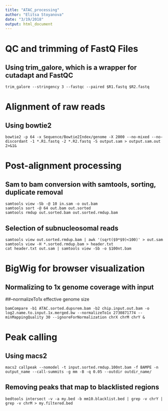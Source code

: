 ```yaml
---
title: "ATAC_processing"
author: "Elitsa Stoyanova"
date: "3/19/2018"
output: html_document
---
```

# QC and trimming of FastQ Files 
## Using trim_galore, which is a wrapper for cutadapt and FastQC
```
trim_galore --stringency 3 --fastqc --paired $R1.fastq $R2.fastq 
```
# Alignment of raw reads
## Using bowtie2 
```
bowtie2 -p 64 -x Sequence/Bowtie2Index/genome -X 2000 --no-mixed --no-discordant -1 *.R1.fastq -2 *.R2.fastq -S output.sam > output.sam.out 2>&1&
```
# Post-alignment processing
## Sam to bam conversion with samtools, sorting, duplicate removal

``` 
samtools view -Sb -@ 10 in.sam -o out.bam
samtools sort -@ 64 out.bam out.sorted 
samtools rmdup out.sorted.bam out.sorted.rmdup.bam
```
## Selection of subnucleosomal reads 
```
samtools view out.sorted.rmdup.bam | awk '(sqrt($9*$9)<100)' > out.sam
samtools view -H *.sorted.rmdup.bam > header.txt
cat header.txt out.sam | samtools view -Sb -o $100nt.bam
```

# BigWig for browser visualization
## Normalizing to 1x genome coverage with input
##--normalizeTo1x effective genome size
``` 
bamCompare -b1 ATAC.sorted.dupsrem.bam -b2 chip.input.out.bam -o log2.name.to.input.1x.merged.bw --normalizeTo1x 2730871774 --minMappingQuality 30 --ignoreForNormalization chrX chrM chrY &
```
# Peak calling
## Using macs2
```
macs2 callpeak --nomodel -t input.sorted.rmdup.100nt.bam -f BAMPE -n output_name --call-summits -g mm -B -q 0.05 --outdir outdir_name/ 
```
## Removing peaks that map to blacklisted regions
```
bedtools intersect -v -a my.bed -b mm10.blacklist.bed | grep -v chrY | grep -v chrM > my.filtered.bed
```



